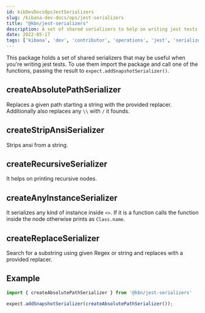 ```yaml
---
id: kibDevDocsOpsJestSerializers
slug: /kibana-dev-docs/ops/jest-serializers
title: "@kbn/jest-serializers"
description: A set of shared serializers to help on writing jest tests
date: 2022-05-17
tags: ['kibana', 'dev', 'contributor', 'operations', 'jest', 'serializers']
---
```


This package holds a set of shared serializers that may be useful when you're writing jest tests. To use them import the package and call one of the functions, passing the result to `expect.addSnapshotSerializer()`.

## createAbsolutePathSerializer

Replaces a given path starting a string with the provided replacer. Additionally also replaces any `\\` with `/` it founds.

## createStripAnsiSerializer

Strips ansi from a string.

## createRecursiveSerializer

It helps on printing recursive nodes.

## createAnyInstanceSerializer

It serializes any kind of instance inside `<>`. If it is a function calls the function inside the node otherwise prints as `Class.name`.

## createReplaceSerializer

Search for a substring using given Regex or string and replaces with a provided replacer.

## Example

```ts
import { createAbsolutePathSerializer } from '@kbn/jest-serializers'

expect.addSnapshotSerializer(createAbsolutePathSerializer());
```